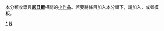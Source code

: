 {{Catnav|頁面分類|地理|国家|非洲国家|尼日}}
{{hiddencat}}
{{WPSS-cat}}
本分類收錄與'''[[尼日爾|尼日爾]]'''相關的[[Wikipedia:小作品|小作品]]。若要將條目加入本分類下，請加入'''{{tl|Niger-stub}}'''，或者'''{{tl|尼日爾小作品}}'''模板。

[[Category:尼日爾|*]]
[[Category:非洲小作品|N]]